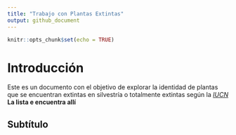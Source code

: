 ```yaml
---
title: "Trabajo con Plantas Extintas"
output: github_document
---
```


```r
knitr::opts_chunk$set(echo = TRUE)
```

# Introducción
Este es un documento con el objetivo de explorar la identidad de plantas que se encuentran extintas en silvestría o totalmente extintas según la [*IUCN*](https://www.iucnredlist.org/) **La lista e encuentra allí**

## Subtítulo
